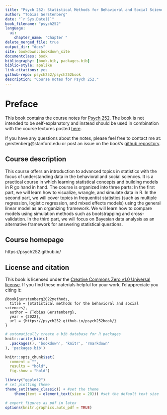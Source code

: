 ```yaml
--- 
title: "Psych 252: Statistical Methods for Behavioral and Social Sciences"
author: "Tobias Gerstenberg"
date: "`r Sys.Date()`"
book_filename: "psych252"
language:
  ui:
    chapter_name: "Chapter "
delete_merged_file: true
output_dir: "docs"
site: bookdown::bookdown_site
documentclass: book
bibliography: [book.bib, packages.bib]
biblio-style: apalike
link-citations: yes
github-repo: psych252/psych252book
description: "Course notes for Psych 252."
---
```


# Preface {-}

This book contains the course notes for [Psych 252](https://psych252.github.io/). The book is not intended to be self-explanatory and instead should be used in combination with the course lectures posted [here](https://github.com/psych252/psych252slides). 

If you have any questions about the notes, please feel free to contact me at: gerstenberg@stanford.edu or post an issue on the book's [github repository](https://github.com/psych252/psych252book). 

## Course description {-}

This course offers an introduction to advanced topics in statistics with the focus of understanding data in the behavioral and social sciences. It is a practical course in which learning statistical concepts and building models in R go hand in hand. The course is organized into three parts: In the first part, we will learn how to visualize, wrangle, and simulate data in R. In the second part, we will cover topics in frequentist statistics (such as multiple regression, logistic regression, and mixed effects models) using the general linear model as an organizing framework. We will learn how to compare models using simulation methods such as bootstrapping and cross-validation. In the third part, we will focus on Bayesian data analysis as an alternative framework for answering statistical questions.

## Course homepage {-}

https://psych252.github.io/


## License and citation {-}

This book is licensed under the [Creative Commons Zero v1.0 Universal license](https://github.com/psych252/psych252book/blob/master/LICENSE). If you find these materials helpful for your work, I'd appreciate you citing it: 

```
@book{gerstenberg2022methods,
  title = {Statistical methods for the behavioral and social sciences},
  author = {Tobias Gerstenberg},
  year = {2022},
  url = {https://psych252.github.io/psych252book/}
}
```


```r
# automatically create a bib database for R packages
knitr::write_bib(c(
  .packages(), 'bookdown', 'knitr', 'rmarkdown'
), 'packages.bib')

knitr::opts_chunk$set(
  comment = "",
  results = "hold",
  fig.show = "hold")

library("ggplot2")
# set plotting theme
theme_set(theme_classic() + #set the theme 
    theme(text = element_text(size = 20))) #set the default text size

# export figures as pdf in latex 
options(knitr.graphics.auto_pdf = TRUE)
```



